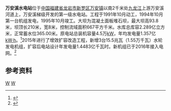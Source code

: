 {{Infobox dam
|name=万安溪水电站
|official_name=
|image=
|image_size=
|image_caption=
|image_alt=
|location_map= China Fujian
|location_map_width=
|location_map_text=万安溪水电站在福建的位置
|coordinates={{coord|25|23|51|N|117|03|31|E|type:landmark|display=inline,title}}
|country={{PRC}}
|location=[[福建省|福建省]][[龙岩市|龙岩市]][[新罗区|新罗区]][[万安镇_(龙岩市)|万安镇]][[九龙江|万安溪]]
|purpose=发电
|status=O
|construction_began=1991年10月
|opening=1995年10月
|demolished=
|cost=
|builder=
|owner=
|operator=福建华电万安能源有限公司
|dam_type=混凝土面板堆石坝
|dam_crosses=[[九龙江|万安溪]]
|dam_height_foundation=
|dam_height_thalweg=
|dam_length=210米
|dam_elevation_crest=
|dam_width_crest=8米
|dam_width_base=
|dam_volume=
|spillway_count=
|spillway_type=
|spillway_capacity=
|res_name=万安溪水库
|res_capacity_total=2.289亿立方米
|res_capacity_active=
|res_capacity_inactive=
|res_catchment=667平方千米
|res_surface=
|res_max_length=
|res_max_width=
|res_max_depth=
|res_elevation=
|res_tidal_range=
|plant_name=万安溪水电站
|plant_coordinates=
|plant_operator=
|plant_commission=
|plant_decommission=
|plant_type=引水式电站
|plant_hydraulic_head=
|plant_turbines=
|plant_pumpgenerators=
|plant_pumps=
|plant_capacity=4.65万千瓦
|plant_capacity_factor=
|plant_efficiency=
|plant_storage_hours=
|plant_annual_gen=
|plant_annual_gen_year=
|website=
|extra=
}}
'''万安溪水电站'''位于[[中国|中国]][[福建省|福建省]][[龙岩市|龙岩市]][[新罗区|新罗区]][[万安镇_(龙岩市)|万安镇]]以南2千米处[[九龙江|九龙江]]上游万安溪河道上，万安溪梯级开发的第一级水电站。工程于1991年10月动工，1994年10月第一台机组发电，1995年10月竣工。大坝为混凝土面板堆石坝，最大坝高93.8米，坝顶长210米，宽8米，控制流域面积667平方千米。水库总库容2.289亿立方米，正常蓄水位365.00米。原电站总装机容量4.5万[[千瓦|kW]]，年均发电量1.357亿[[千瓦·时|kW·h]]。<ref name="中国河湖大典">{{cite book zh |author=《[[中国河湖大典|中国河湖大典]]》编纂委员会 |title=《中国河湖大典·东南诸河、台湾卷》 |format=M |edition=1 |location=北京 |publisher=中国水利水电出版社 |date=2014年12月 |pages=123页 |id= ISBN 978-7-5170-2765-2}}</ref>2015年进行了增效扩容改造工程，新增3台15.5兆瓦（1.55万千瓦）水轮发电机组，扩容后电站设计年发电量1.4483亿千瓦时。新机组已于2016年接入电网。<ref>{{cite web |title=福建省关于同意龙岩万安溪水电站增效扩容工程并网运行的批复 |url=https://www.sohu.com/a/116539076_131990 |website=搜狐 |accessdate=2021-02-02 |archive-date=2021-02-05 |archive-url=https://web.archive.org/web/20210205174049/https://www.sohu.com/a/116539076_131990 |dead-url=no }}</ref>
==参考资料==
{{reflist}}

[[Category:福建水电站|W]]
[[Category:新罗区|W]]